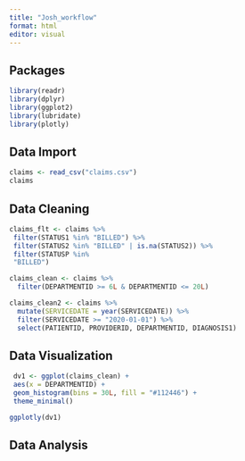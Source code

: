 ```yaml
---
title: "Josh_workflow"
format: html
editor: visual
---
```


## Packages
```r
library(readr)
library(dplyr)
library(ggplot2)
library(lubridate)
library(plotly)

```

## Data Import
```r
claims <- read_csv("claims.csv")
claims
```

## Data Cleaning
```r
claims_flt <- claims %>%
 filter(STATUS1 %in% "BILLED") %>%
 filter(STATUS2 %in% "BILLED" | is.na(STATUS2)) %>%
 filter(STATUSP %in% 
 "BILLED")

claims_clean <- claims %>%
  filter(DEPARTMENTID >= 6L & DEPARTMENTID <= 20L)

claims_clean2 <- claims %>%
  mutate(SERVICEDATE = year(SERVICEDATE)) %>%
  filter(SERVICEDATE >= "2020-01-01") %>%
  select(PATIENTID, PROVIDERID, DEPARTMENTID, DIAGNOSIS1)
```

## Data Visualization
```r
 dv1 <- ggplot(claims_clean) +
 aes(x = DEPARTMENTID) +
 geom_histogram(bins = 30L, fill = "#112446") +
 theme_minimal()

ggplotly(dv1)

```



## Data Analysis
```r

```

